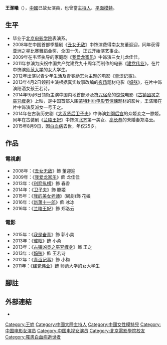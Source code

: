 {{noteTA
|G1=長度單位
}}
{{藝人
| 姓名 = 王潔曦
| 類型 = 女演員
| 國籍 = {{PRC}}
| 出生日期 = {{Birth_date|1989|12|12}}
| 出生地點 =  {{CHN}}[[湖南省|湖南省]][[长沙市|长沙市]]
| 逝世日期 = {{Death_ date and age|2015|8|9|1989|12|12}}
| 逝世地點 = 
| 語言 = [[國語|國語]]
| 出道地點 = {{CHN}}
| 出道作 = 《[[丑女无敌|丑女无敌]]》
| 出道日期 = 2008年
| 代表作 =《[[兰陵王妃|兰陵王妃]]》
| 活躍年代 = 2008年－2015年
| 教育程度 =[[北京电影学院|北京电影学院]]表演系
|}}
'''王潔曦'''（{{bd|1989年|12月12日|2015年|8月9日|catIdx=W王}}），[[中國|中國]]已故女演員，也曾當[[主持人|主持人]]、[[平面模特|平面模特]]。

==生平==
*毕业于[[北京电影学院|北京电影学院]]表演系。
*2008年在中国首部季播剧《[[丑女无敌|丑女无敌]]》中饰演费得南女友董迎迎，同年获得亚洲之星比赛舞蹈金奖、全国十优，正式开始演艺事业。
*2009年在韦坚执导的家庭剧《[[我爱龙家乐|我爱龙家乐]]》中饰演三女儿龙佳佳。
*2011年参演为庆祝中国共产党建党九十周年而制作的电影《[[建党伟业|建党伟业]]》，在片中饰演[[师范大学|师范大学]]的女大学生。
*2012年出演以青少年生活及青春励志为主题的电影《[[青涩记事|青涩记事]]》。
*2013年4月2日领衔主演根据真实故事改编的[[夜總會|夜场]]题材电影《[[妈咪|妈咪]]》，在片中饰演陪酒女孩王若诗。
*2014年9月6日领衔主演中国内地首部涉及[[符咒|符咒]][[宿命|宿命]]的[[惊悚|惊悚]]电影《[[古镇凶灵之巫咒缠身|古镇凶灵之巫咒缠身]]》上映，是中国首部入围[[蒙特利爾世界電影節|蒙特利尔电影节]][[惊悚|惊悚]]题材的影片，王洁曦在片中饰演反派女一号王之。
*2014年在古装历史剧《[[大汉贤后卫子夫|大汉贤后卫子夫]]》中饰演[[刘彻|刘彻]][[后宫|后宫]]的众姬妾之一滕姬。同年在古装剧《[[兰陵王妃|兰陵王妃]]》中饰演[[北齐|北齐]]第一美女、[[高长恭|高长恭]]的未婚妻郑洛云。
*2015年8月9日，因[[白血病|白血病]]去世，年仅25岁。

==作品==
=== 電視劇===
*2008年：《[[丑女无敌|丑女无敌]]》飾 董迎迎
*2009年：《[[我爱龙家乐|我爱龙家乐]]》飾 龙佳佳	
*2013年：《[[利箭纵横|利箭纵横]]》飾 春香	
*2014年：《[[卫子夫_(电视剧)|卫子夫]]》飾 滕姬	
*2015年：《[[我的美女老师|我的美女老师]]》(網劇)飾 花娘	
*2016年：《[[新萧十一郎|新萧十一郎]]》飾 冰冰
*2016年：《[[兰陵王妃|兰陵王妃]]》飾 郑洛云

=== 電影===
*2015年：《[[我是奋青|我是奋青]]》飾 郭小美	
*2013年：《[[催眠|催眠]]》飾 小柔 	
*2013年：《[[古镇凶灵之巫咒缠身|古镇凶灵之巫咒缠身]]》飾 王之
*2013年：《[[妈咪|妈咪]]》飾 王若诗	
*2012年：《[[青涩记事|青涩记事]]》飾 小梅 	
*2011年：《[[建党伟业|建党伟业]]》飾 师范大学的女大学生

== 腳註==
{{reflist}}

== 外部連結==
*{{weibo|xi53077241}}

{{Authority control}}
{{DEFAULTSORT:W}}
[[Category:王姓|Category:王姓]]
[[Category:中國大陸主持人|Category:中國大陸主持人]]
[[Category:中國女性模特兒|Category:中國女性模特兒]]
[[Category:中国电影女演员|Category:中国电影女演员]]
[[Category:中国电视女演员|Category:中国电视女演员]]
[[Category:北京電影學院校友|Category:北京電影學院校友]]
[[Category:罹患白血病逝世者|Category:罹患白血病逝世者]]